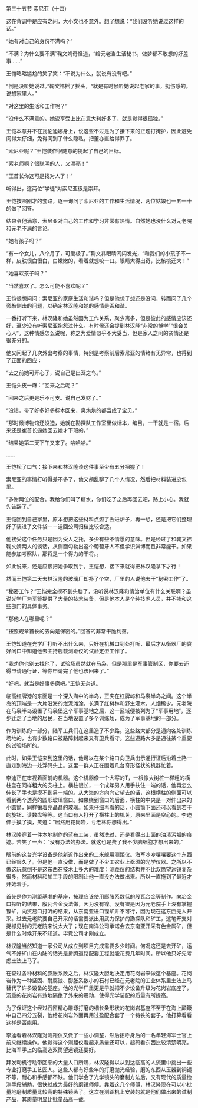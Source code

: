 

第三十五节 索尼亚（十四）

这在背调中是应有之问，大小文也不意外。想了想说：“我们没听她说过这样的话。”

“她有对自己的身份不满吗？”

“不满？为什么要不满”鞠文婧奇怪道，“给元老当生活秘书，做梦都不敢想的好差事……”

王恺略略尴尬的笑了笑：“不说为什么，就说有没有吧。”

“倒是没听她说过。”鞠文祎摇了摇头，“就是有时候听她说起老家的事，挺伤感的。说想家里人。”

“对这里的生活和工作呢？”

“没什么不满意的。她说享受上比在意大利好多了，就是觉得很孤独。”

王恺本意并不在瓦伦迪娜身上，说这些不过是为了接下来的正题打掩护，因此避免问得太仔细，免得问到了什么隐私，把董亦直给得罪了。

“索尼亚呢？”王恺装作很随意的提起了自己的目标。

“索老师啊？很聪明的人，又漂亮！”

“王首长你这可是找对人了！”

听得出，这两位“学徒”对索尼亚很是崇拜。

王恺按照刚才的套路，逐一询问了索尼亚的工作和生活情况，两位姑娘也一五一十的做了回答。

结果令他满意，索尼亚对自己的工作和学习非常有热情。自然她也没什么对元老院和元老不满的言论。

“她有孩子吗？”

“有一个女儿，八个月了，可爱极了。”鞠文祎眼睛闪闪发光，“和我们的小孩子不一样，皮肤很白很白，白嫩嫩的，看着就想咬一口。眼睛大得出奇，比核桃还大！”

“她喜欢孩子吗？”

“当然喜欢了。怎么可能不喜欢呢？”

王恺很想问问：索尼亚的家庭生活和谐吗？但是他想了想还是没问，转而问了几个旁敲侧击的问题，以确定林汉隆和她的感情是否和谐。

一番打听下来，林汉隆和她虽然因为工作关系，聚少离多，但是彼此的感情应该还好，至少没有听索尼亚抱怨过什么。有时候还会提到林汉隆“非常的博学”“很会关心人”。这种情感怎么说呢，称之为爱情似乎不大妥当，但是家人之间的亲情还是很充分的。

他又问起了几次外出考察的事情，特别是考察前后索尼亚的情绪有无异常，也得到了正面的回应：

“去之前她可开心了，说自己是出笼之鸟。”

王恺头皮一麻：“回来之后呢？”

“回来之后更是乐不可支。说自己发财了。”

“没错，带了好多好多标本回来，臭烘烘的都当成了宝贝。”

“那时候博物馆还没造，她就在勘探队工作室里做标本，编目，一干就是一宿。后来还是崔首长逼她回去她才下班的。”

“结果她第二天下午又来了。哈哈哈。”

……

王恺松了口气：接下来和林汉隆谈这件事至少有五分把握了！

索尼亚的事情打听得差不多了，他又胡乱聊了几个人情况，然后把材料装进皮包里。

“多谢两位的配合。我给你们叫了糖水，你们吃了之后再回去吧，路上小心。我就先告辞了。”

王恺回到自己家里，原本想把这些材料点燃了丢进炉子，再一想，还是把它们整理好了装进了文件袋－－送回公司归档比较合适。

他接受这个任务只是因为受人之托，多少有些不情愿的意味。但是经过了和鞠文祎鞠文婧两人的谈话，从侧面勾勒出这个葡萄牙人不但学识渊博而且非常能干。如果能参加考察队，那将是一个得力的干将。。

如此说来，还是应该把她争取到手。王恺想，接下来就得把林汉隆拿下才行！

然而王恺第二天去林汉隆的玻璃厂却扑了个空，厂里的人说他去干“秘密工作”了。

“秘密工作？”王恺完全摸不到头脑了，没听说林汉隆和情治单位有什么关联啊？虽说光学厂为军警提供了大量的技术装备，但是他本人是个纯技术人员，并不掺和这些部门的具体事务。

“那他人在哪里呢？”

“按照规章首长的去向是保密的。”回答的非常干脆利落。

王恺知道在光学厂打听不出什么来，只好在机械口到处打听，最后才从衡器厂的袁好问口中知道他去主持舰载测距仪的试验定型工作了。

“我劝你也别去找他了，试验场虽然就在马袅，但是那里是军事管制区，你要去还得申请通行证，等你申请完了他也该回来了。”

“好吧，就当是好事多磨吧。”王恺无奈道。

临高红牌港的东面是一个深入海中的半岛，正夹在红牌屿和马袅半岛之间。这个半岛的顶端是一大片沿海的烂泥滩涂，长满了红树林和野生灌木，人烟稀少。元老院在马袅半岛设置了马袅堡这个军事基地之后，这一区域便被列为了“军事用地”，逐步迁走了当地的居民，在当地设置了多个训练场，成为了军事基地的一部分。

作为训练的一部分，陆军工兵们在这里造了不少路。这些路大部分是通向各处训练场地的，也有少数路口被路障封起来又有卫兵看守。这些道路大多是通往某个重要的试验场所的。

此时，如果王恺来到这里的话，他可以在某个路口向卫兵出示通行证后沿着土路一直走到海边一处浮码头上。这里一群人正在围着几台奇形怪状的机器忙着。

李迪正在审视着面前的机器。这个机器像一个大写的T，一根像大树桩一样粗的横柱垒在同样粗大的支柱上。横柱很长，一个成年男人用手扶住一端的话，他再怎么伸长了手也是摸不到另一端的。从大海的方向向它望去的话，这根横柱的侧面可以看到两个透亮的圆形玻璃窗口。如果绕到窗口的后面，横柱的中央是一对伸出来的小圆筒，同样镶着亮晶晶的玻璃。如果仔细再看的话，小圆筒下面还可以看到若干的旋钮、读数盘等等。这当口有人打开了横柱上的机关，原来里面是空心的。李迪伸手摸了摸，笑道：“居然用花岗岩，亏老林你想得出。”

林汉隆穿着一件本地制作的蓝布工装，虽然洗过，还是看得出上面的油渍污垢的痕迹。苦笑了一声：“没有办法的办法。就这也是费了我不少脑细胞才想出来的。”

眼前的这台光学设备是他新近作出来的二米舰用测距仪。海军吵吵嚷嚷要这个东西已经很久了。但是他一直没做，而是做了不少工农业上亟须的光学仪器。之所以不做这玩意倒不是这东西在技术上多大的难度：测距仪的结构并不比双筒望远镜复杂很多，然而材料和加工手段的限制让他一直没办法做出来。所以一直拖到了最近才开始着手。

首先是作为测距基准的基座，按理应该使用膨胀系数低的殷瓦合金等制作。向冶金口探听的结果，殷瓦合金没法做，因为没有镍。没有镍是因为元老院手上没有掌握镍矿，向贸易口打听的结果，从东南亚进口镍矿并不可行，因为现在这东西无人开采。过去元老院要自己开采的话需要派出用武力保护的勘探队和矿工，这笔开支对捉襟见肘的元老院来说太大了；现在南洋公司承诺会去东南亚开采有色金属矿，但是什么时候开采不知道。毕竟公司才刚成立。

林汉隆当然知道一家公司从成立到项目完成需要多少时间。何况这还是去开矿，运气不好矿山在内陆的话光是折腾道路配套工程就能花费几年时间。所以他只好先考虑土法上马了。

在查过各种材料的膨胀系数之后，林汉隆大胆地决定用花岗岩来做这个基座。花岗岩作为一种坚固、耐腐蚀、膨胀系数小的石材已经在元老院的工业体系里土法上马替代了许多设备的基座。他的光学厂里更是早就把不少设备升级为花岗岩底座了，沉重的花岗岩有效地隔绝了外来的震动，使得光学装配的质量有所提高。

为了保证这个经过石匠精心雕琢打磨的细长条形状的花岗岩基座不至于在海上颠簸中自己四分五裂，他给花岗岩外面再用过盈配合套了一个铸铁的套子，他打算看看这样是否能用。

李迪看着林汉隆对测距仪又做了一些小调整，然后招呼身后的一名年轻海军士官上前来继续操作。他觉得这个测距仪看起来质量还可以，起码看东西比较清楚明亮，比海军手上的临高造双筒望远镜还要好。

拜发动机行动带回来的大量人口所赐，林汉隆得以从到达临高的人流里中挑出一些专业打磨手工艺匠人。这些人都有好些年的打磨抛光经验，磨的东西从玉器到铜镜不等，耐心和手感都不缺。他们学会了光学镜头的磨制方法后，又有现代的质量检测手段辅助，很快就成为最好的磨镜师傅。靠着这几个师傅，林汉隆现在可以小批量地磨制质量比较高的特殊镜头了。这次在测距机上安装的就是他们做出来的试制产品，其质量明显比批量品高一截。

